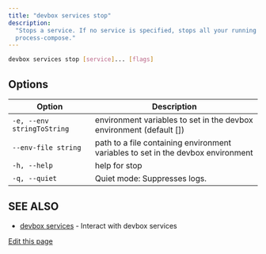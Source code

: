 ```yaml
---
title: "devbox services stop"
description:
  "Stops a service. If no service is specified, stops all your running services and shuts down
  process-compose."
---
```


```bash
devbox services stop [service]... [flags]
```

## Options[​](#options "Direct link to Options")

| Option                     | Description                                                                      |
| -------------------------- | -------------------------------------------------------------------------------- |
| `-e, --env stringToString` | environment variables to set in the devbox environment (default \[])             |
| `--env-file string`        | path to a file containing environment variables to set in the devbox environment |
| `-h, --help`               | help for stop                                                                    |
| `-q, --quiet`              | Quiet mode: Suppresses logs.                                                     |

## SEE ALSO[​](#see-also "Direct link to SEE ALSO")

- [devbox services](/docs/devbox/cli-reference/devbox-services/) - Interact with devbox services

[Edit this page](https://github.com/jetify-com/devbox/tree/main/docs/app/docs/cli-reference/devbox-services-stop.md)
